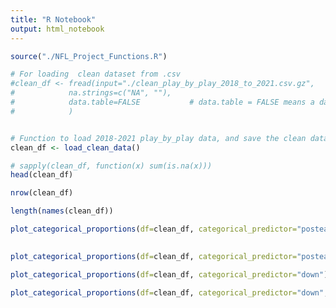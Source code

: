 ```yaml
---
title: "R Notebook"
output: html_notebook
---
```




```r

source("./NFL_Project_Functions.R")

# For loading  clean dataset from .csv
#clean_df <- fread(input="./clean_play_by_play_2018_to_2021.csv.gz", 
#            na.strings=c("NA", ""), 
#            data.table=FALSE           # data.table = FALSE means a data.frame is returned.
#            )


# Function to load 2018-2021 play_by_play data, and save the clean dataset to a .csv.gz file.
clean_df <- load_clean_data()

```


```r

# sapply(clean_df, function(x) sum(is.na(x)))
head(clean_df)
```

```r
nrow(clean_df)
```
```r
length(names(clean_df))
```


```r

plot_categorical_proportions(df=clean_df, categorical_predictor="posteam", x_rotation = 90, sorted=TRUE)
                      
```

```r
plot_categorical_proportions(df=clean_df, categorical_predictor="posteam", target_level="run", x_rotation = 90, sorted=TRUE)
```



```r

plot_categorical_proportions(df=clean_df, categorical_predictor="down")
```


```r
plot_categorical_proportions(df=clean_df, categorical_predictor="down", target_level="run", sorted=FALSE)
```


```r



```



